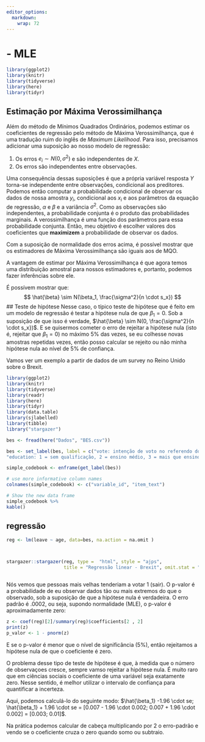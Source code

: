 ```yaml
---
editor_options: 
  markdown: 
    wrap: 72
---
```


# - MLE

```r
library(ggplot2)
library(knitr)
library(tidyverse)
library(here)
library(tidyr)
```

## Estimação por Máxima Verossimilhança

Além do método de Mínimos Quadrados Ordinários, podemos estimar os coeficientes de regressão pelo método de Máxima Verossimilhança, que é uma tradução ruim do inglês de *Maximum Likelihood*. Para isso, precisamos adicionar uma suposição ao nosso modelo de regressão:

1. Os erros $e_i \sim N(0, \sigma^2)$ e são independentes de $X$.
2. Os erros são independentes entre observações.

Uma consequência dessas suposições é que a própria variável resposta $Y$ torna-se independente entre observações, condicional aos preditores. Podemos então computar a probabilidade condicional de observar os dados de nossa amostra $y_i$, condicional aos $x_i$ e aos parâmetros da equação de regressão, $\alpha$ e $\beta$ e a variância $\sigma^2$. Como as observações são independentes, a probabilidade conjunta é o produto das probabilidades marginais. A verossimilhança é uma função dos parâmetros para essa probabilidade conjunta. Então, meu objetivo é escolher valores dos coeficientes que **maximizem** a probabilidade de observar os dados.

Com a suposição de normalidade dos erros acima, é possível mostrar que os estimadores de Máxima Verossimilhança são iguais aos de MQO.

A vantagem de estimar por Máxima Verossimilhança é que agora temos uma distribuição amostral para nossos estimadores e, portanto, podemos fazer inferências sobre ele.

É possívem mostrar que:
$$
\hat{\beta} \sim N(\beta_1, \frac{\sigma^2}{n \cdot s_x})
$$
## Teste de hipótese
Nesse caso, o típico teste de hipótese que é feito em um modelo de regressão é testar a hipótese nula de que $\beta_1 = 0$. Sob a suposição de que isso é verdade, $\hat{\beta} \sim N(0, \frac{\sigma^2}{n \cdot s_x})$. E se quisermos cometer o erro de rejeitar a hipótese nula (isto é, rejeitar que $\beta_1 = 0$) no máximo 5% das vezes, se eu colhesse novas amostras repetidas vezes, então posso calcular se rejeito ou não minha hipótese nula ao nível de 5% de confiança.

Vamos ver um exemplo a partir de dados de um survey no Reino Unido sobre o Brexit.
```r
library(ggplot2)
library(knitr)
library(tidyverse)
library(readr)
library(here)
library(tidyr)
library(data.table)
library(sjlabelled)
library(tibble)
library("stargazer")
```

```r
bes <- fread(here("Dados", "BES.csv"))

bes <- set_label(bes, label = c("vote: intenção de voto no referendo do Brexit: 'sair', 'ficar', 'não sabe', 'não votará'", "leave: identifica quem vai votar 'sair' (1) ou 'ficar' (0). Não sabe ou não irá votar é NA",
"education: 1 = sem qualificação, 2 = ensino médio, 3 = mais que ensino médio, 4 = ensino superior, 5 = pós-graduação, NA = sem resposta", "idade"))

simple_codebook <- enframe(get_label(bes))

# use more informative column names
colnames(simple_codebook) <- c("variable_id", "item_text")

# Show the new data frame
simple_codebook %>%
kable()
```

## regressão

```r


reg <- lm(leave ~ age, data=bes, na.action = na.omit )



stargazer::stargazer(reg, type =  "html", style = "ajps",
                     title = "Regressão linear - Brexit", omit.stat = "f")



```
Nós vemos que pessoas mais velhas tenderiam a votar 1 (sair). O p-valor é a probabilidade de eu observar dados tão ou mais extremos do que o observado, sob a suposição de que a hipótese nula é verdadeira. 
O erro padrão é $.0002$, ou seja, supondo normalidade (MLE), o p-valor é aproximadamente zero:

```r
z <- coef(reg)[2]/summary(reg)$coefficients[2 , 2]
print(z)
p_valor <- 1 - pnorm(z)
```
E se o p-valor é menor que o nível de significância (5%), então rejeitamos a hipótese nula de que o coeficiente é zero.

O problema desse tipo de teste de hipótese é que, à medida que o número de observaçoes cresce, sempre vamso rejeitar a hipótese nula. É muito raro que em ciências sociais o coeficiente de uma variável seja exatamente zero. Nesse sentido, é melhor utilizar o intervalo de confiança para quantificar a incerteza.

Aqui, podemos calculá-lo do seguinte modo: $\hat{\beta_1} -1.96 \cdot se; \hat{\beta_1}  + 1.96 \cdot se = [0.007 - 1.96 \cdot 0.002; 0.007 + 1.96 \cdot 0.002] = [0.003; 0.01]$.

Na prática podemos calcular de cabeça multiplicando por $2$ o erro-padrão e vendo se o coeficiente cruza o zero quando somo ou subtraio.
